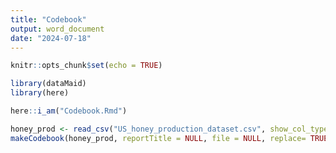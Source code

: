---
title: "Codebook"
output: word_document
date: "2024-07-18"
---

```{r setup, include=FALSE}
knitr::opts_chunk$set(echo = TRUE)
```

```{r libraries}
library(dataMaid)
library(here)
```

```{r}
here::i_am("Codebook.Rmd")
```
```{r}
honey_prod <- read_csv("US_honey_production_dataset.csv", show_col_types = FALSE)
makeCodebook(honey_prod, reportTitle = NULL, file = NULL, replace= TRUE)
```